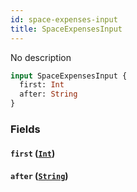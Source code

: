 ```yaml
---
id: space-expenses-input
title: SpaceExpensesInput
---
```



No description

```graphql
input SpaceExpensesInput {
  first: Int
  after: String
}
```


### Fields

#### `first` ([`Int`](../../references/scalars/int))




#### `after` ([`String`](../../references/scalars/string))






